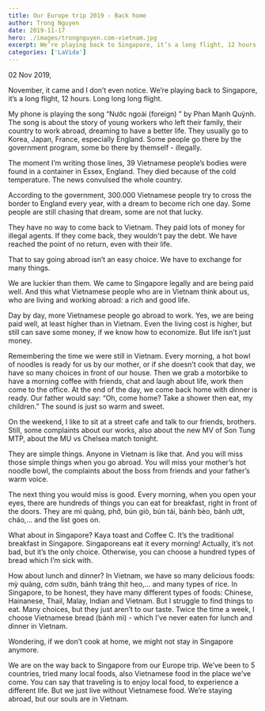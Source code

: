 ```yaml
---
title: Our Europe trip 2019 - Back home
author: Trong Nguyen
date: 2019-11-17
hero: ./images/trongnguyen.com-vietnam.jpg
excerpt: We’re playing back to Singapore, it’s a long flight, 12 hours. Long long long flight.
categories: ['LaVida']
---
```


02 Nov 2019,

November, it came and I don’t even notice. We’re playing back to Singapore, it’s a long flight, 12 hours. Long long long flight.

My phone is playing the song “Nước ngoài (foreign) ” by Phan Mạnh Quỳnh. The song is about the story of young workers who left their family, their country to work abroad, dreaming to have a better life. They usually go to Korea, Japan, France, especially England. Some people go there by the government program, some bo there by themself - illegally.

The moment I’m writing those lines, 39 Vietnamese people’s bodies were found in a container in Essex, England. They died because of the cold temperature. The news convulsed the whole country.

According to the government, 300.000 Vietnamese people try to cross the border to England every year, with a dream to become rich one day. Some people are still chasing that dream, some are not that lucky.

They have no way to come back to Vietnam. They paid lots of money for illegal agents. If they come back, they wouldn't pay the debt. We have reached the point of no return, even with their life.

That to say going abroad isn’t an easy choice. We have to exchange for many things.

We are luckier than them. We came to Singapore legally and are being paid well. And this what Vietnamese people who are in Vietnam think about us, who are living and working abroad: a rich and good life.

Day by day, more Vietnamese people go abroad to work. Yes, we are being paid well, at least higher than in Vietnam. Even the living cost is higher, but still can save some money, if we know how to economize.
But life isn’t just money.

Remembering the time we were still in Vietnam. Every morning, a hot bowl of noodles is ready for us by our mother, or if she doesn’t cook that day, we have so many choices in front of our house. Then we grab a motorbike to have a morning coffee with friends, chat and laugh about life, work then come to the office. At the end of the day, we come back home with dinner is ready. Our father would say: “Oh, come home? Take a shower then eat, my children.” The sound is just so warm and sweet.

On the weekend, I like to sit at a street cafe and talk to our friends, brothers. Still, some complaints about our works, also about the new MV of Son Tung MTP, about the MU vs Chelsea match tonight.

They are simple things. Anyone in Vietnam is like that. And you will miss those simple things when you go abroad. You will miss your mother’s hot noodle bowl, the complaints about the boss from friends and your father’s warm voice.

The next thing you would miss is good. Every morning, when you open your eyes, there are hundreds of things you can eat for breakfast, right in front of the doors. They are mì quảng, phở, bún giò, bún tái, bánh bèo, bánh ướt, cháo,… and the list goes on.

What about in Singapore? Kaya toast and Coffee C. It’s the traditional breakfast in Singapore. Singaporeans eat it every morning! Actually, it’s not bad, but it’s the only choice. Otherwise, you can choose a hundred types of bread which I’m sick with.

How about lunch and dinner? In Vietnam, we have so many delicious foods: mỳ quảng, cơm sườn, bánh tráng thịt heo,… and many types of rice. In Singapore, to be honest, they have many different types of foods: Chinese, Hainanese, Thail, Malay, Indian and Vietnam. But I struggle to find things to eat. Many choices, but they just aren’t to our taste. Twice the time a week, I choose Vietnamese bread (bánh mì) - which I’ve never eaten for lunch and dinner in Vietnam.

Wondering, if we don’t cook at home, we might not stay in Singapore anymore.

We are on the way back to Singapore from our Europe trip. We’ve been to 5 countries, tried many local foods, also Vietnamese food in the place we’ve come. You can say that traveling is to enjoy local food, to experience a different life. But we just live without Vietnamese food. We’re staying abroad, but our souls are in Vietnam.